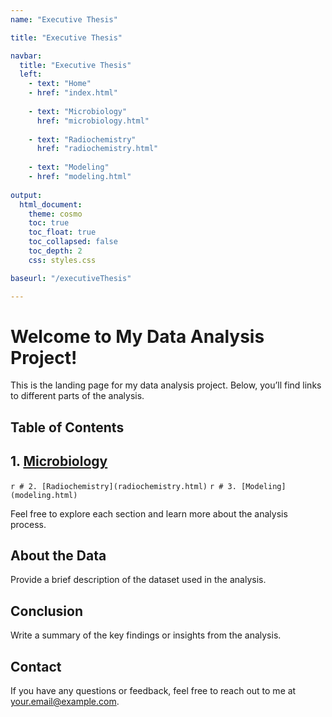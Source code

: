 ```yaml
---
name: "Executive Thesis"

title: "Executive Thesis"

navbar:
  title: "Executive Thesis"
  left:
    - text: "Home"
    - href: "index.html"
    
    - text: "Microbiology"
      href: "microbiology.html"  
      
    - text: "Radiochemistry"
      href: "radiochemistry.html"  
      
    - text: "Modeling"
    - href: "modeling.html" 
    
output:
  html_document:
    theme: cosmo
    toc: true
    toc_float: true
    toc_collapsed: false
    toc_depth: 2
    css: styles.css

baseurl: "/executiveThesis"  

---
```


# Welcome to My Data Analysis Project!

This is the landing page for my data analysis project. Below, you'll find links to different parts of the analysis.

## Table of Contents

## 1. [Microbiology](microbiology.html)
`r # 2. [Radiochemistry](radiochemistry.html) `
`r # 3. [Modeling](modeling.html) `


Feel free to explore each section and learn more about the analysis process.

## About the Data

Provide a brief description of the dataset used in the analysis.

## Conclusion

Write a summary of the key findings or insights from the analysis.

## Contact

If you have any questions or feedback, feel free to reach out to me at [your.email@example.com](mailto:your.email@example.com).
